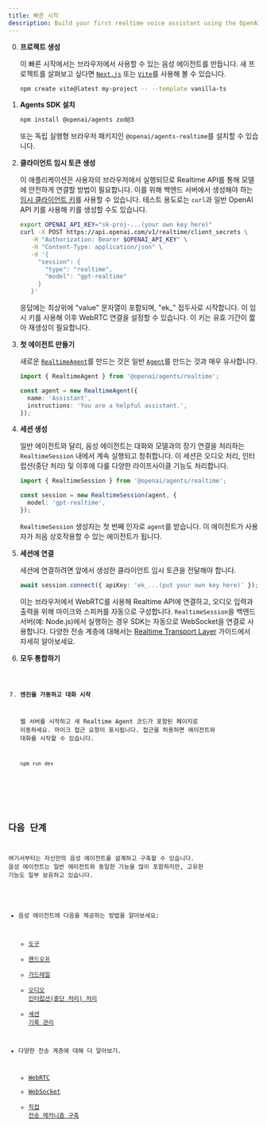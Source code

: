 ```yaml
---
title: 빠른 시작
description: Build your first realtime voice assistant using the OpenAI Agents SDK in minutes.
---
```



<Steps>

0. **프로젝트 생성**

   이 빠른 시작에서는 브라우저에서 사용할 수 있는 음성 에이전트를 만듭니다. 새 프로젝트를 살펴보고 싶다면 [`Next.js`](https://nextjs.org/docs/getting-started/installation) 또는 [`Vite`](https://vite.dev/guide/installation.html)를 사용해 볼 수 있습니다.

   ```bash
   npm create vite@latest my-project -- --template vanilla-ts
   ```

1. **Agents SDK 설치**

   ```bash
   npm install @openai/agents zod@3
   ```

   또는 독립 실행형 브라우저 패키지인 `@openai/agents-realtime`를 설치할 수 있습니다.

2. **클라이언트 임시 토큰 생성**

   이 애플리케이션은 사용자의 브라우저에서 실행되므로 Realtime API를 통해 모델에 안전하게 연결할 방법이 필요합니다. 이를 위해 백엔드 서버에서 생성해야 하는 [임시 클라이언트 키](https://platform.openai.com/docs/guides/realtime#creating-an-ephemeral-token)를 사용할 수 있습니다. 테스트 용도로는 `curl`과 일반 OpenAI API 키를 사용해 키를 생성할 수도 있습니다.

   ```bash
   export OPENAI_API_KEY="sk-proj-...(your own key here)"
   curl -X POST https://api.openai.com/v1/realtime/client_secrets \
      -H "Authorization: Bearer $OPENAI_API_KEY" \
      -H "Content-Type: application/json" \
      -d '{
        "session": {
          "type": "realtime",
          "model": "gpt-realtime"
        }
      }'
   ```

   응답에는 최상위에 "value" 문자열이 포함되며, "ek\_" 접두사로 시작합니다. 이 임시 키를 사용해 이후 WebRTC 연결을 설정할 수 있습니다. 이 키는 유효 기간이 짧아 재생성이 필요합니다.

3. **첫 에이전트 만들기**

   새로운 [`RealtimeAgent`](/openai-agents-js/openai/agents-realtime/classes/realtimeagent/)를 만드는 것은 일반 [`Agent`](/openai-agents-js/ko/guides/agents)를 만드는 것과 매우 유사합니다.

   ```typescript
   import { RealtimeAgent } from '@openai/agents/realtime';

   const agent = new RealtimeAgent({
     name: 'Assistant',
     instructions: 'You are a helpful assistant.',
   });
   ```

4. **세션 생성**

   일반 에이전트와 달리, 음성 에이전트는 대화와 모델과의 장기 연결을 처리하는 `RealtimeSession` 내에서 계속 실행되고 청취합니다. 이 세션은 오디오 처리, 인터럽션(중단 처리) 및 이후에 다룰 다양한 라이프사이클 기능도 처리합니다.

   ```typescript
   import { RealtimeSession } from '@openai/agents/realtime';

   const session = new RealtimeSession(agent, {
     model: 'gpt-realtime',
   });
   ```

   `RealtimeSession` 생성자는 첫 번째 인자로 `agent`를 받습니다. 이 에이전트가 사용자가 처음 상호작용할 수 있는 에이전트가 됩니다.

5. **세션에 연결**

   세션에 연결하려면 앞에서 생성한 클라이언트 임시 토큰을 전달해야 합니다.

   ```typescript
   await session.connect({ apiKey: 'ek_...(put your own key here)' });
   ```

   이는 브라우저에서 WebRTC를 사용해 Realtime API에 연결하고, 오디오 입력과 출력을 위해 마이크와 스피커를 자동으로 구성합니다. `RealtimeSession`을 백엔드 서버(예: Node.js)에서 실행하는 경우 SDK는 자동으로 WebSocket을 연결로 사용합니다. 다양한 전송 계층에 대해서는 [Realtime Transport Layer](/openai-agents-js/ko/guides/voice-agents/transport) 가이드에서 자세히 알아보세요.

6. **모두 통합하기**

   <Code lang="typescript" code={helloWorldExample} />

7. **엔진을 가동하고 대화 시작**

   웹 서버를 시작하고 새 Realtime Agent 코드가 포함된 페이지로 이동하세요. 마이크 접근 요청이 표시됩니다. 접근을 허용하면 에이전트와 대화를 시작할 수 있습니다.

   ```bash
   npm run dev
   ```

</Steps>

## 다음 단계

여기서부터는 자신만의 음성 에이전트를 설계하고 구축할 수 있습니다. 음성 에이전트는 일반 에이전트와 동일한 기능을 많이 포함하지만, 고유한 기능도 일부 보유하고 있습니다.

- 음성 에이전트에 다음을 제공하는 방법을 알아보세요:
  - [도구](/openai-agents-js/ko/guides/voice-agents/build#tools)
  - [핸드오프](/openai-agents-js/ko/guides/voice-agents/build#handoffs)
  - [가드레일](/openai-agents-js/ko/guides/voice-agents/build#guardrails)
  - [오디오 인터럽션(중단 처리) 처리](/openai-agents-js/ko/guides/voice-agents/build#audio-interruptions)
  - [세션 기록 관리](/openai-agents-js/ko/guides/voice-agents/build#session-history)

- 다양한 전송 계층에 대해 더 알아보기.
  - [WebRTC](/openai-agents-js/ko/guides/voice-agents/transport#connecting-over-webrtc)
  - [WebSocket](/openai-agents-js/ko/guides/voice-agents/transport#connecting-over-websocket)
  - [직접 전송 메커니즘 구축](/openai-agents-js/ko/guides/voice-agents/transport#building-your-own-transport-mechanism)
